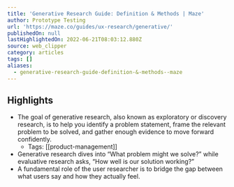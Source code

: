 ```yaml
---
title: 'Generative Research Guide: Definition & Methods | Maze'
author: Prototype Testing
url: 'https://maze.co/guides/ux-research/generative/'
publishedOn: null
lastHighlightedOn: 2022-06-21T08:03:12.880Z
source: web_clipper
category: articles
tags: []
aliases:
  - generative-research-guide-definition-&-methods--maze
---
```

## Highlights
- The goal of generative research, also known as exploratory or discovery research, is to help you identify a problem statement, frame the relevant problem to be solved, and gather enough evidence to move forward confidently.
    - Tags: [[product-management]] 
- Generative research dives into “What problem might we solve?” while evaluative research asks, “How well is our solution working?”
- A fundamental role of the user researcher is to bridge the gap between what users say and how they actually feel.
